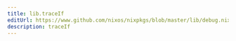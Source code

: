 ```yaml
---
title: lib.traceIf
editUrl: https://www.github.com/nixos/nixpkgs/blob/master/lib/debug.nix#L46C5
description: traceIf
---
```




<LinkCard
    title="Contribute Now!"
    description="API Documentation is done in our source code"
    href="https://www.github.com/nixos/nixpkgs/blob/master/lib/debug.nix#L46C5"
/>

